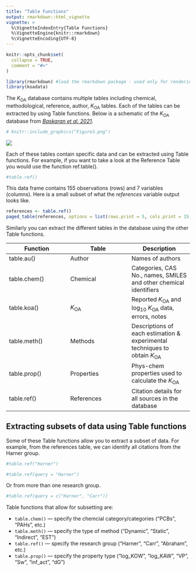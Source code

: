 ```yaml
---
title: "Table Functions"
output: rmarkdown::html_vignette
vignette: >
  %\VignetteIndexEntry{Table Functions}
  %\VignetteEngine{knitr::rmarkdown}
  %\VignetteEncoding{UTF-8}
---
```


```r
knitr::opts_chunk$set(
  collapse = TRUE,
  comment = "#>"
)

library(rmarkdown) #load the rmarkdown package - used only for rendering images and tables in this document
library(koadata) 
```


The *K*~OA~ database contains multiple tables including chemical, methodological, reference, author, *K*~OA~ tables. Each of the tables can be extracted by using Table functions. Below is a schematic of the *K*~OA~ database from *[Baskaran et al. 2021](https://www.doi.org/10.1063/5.0059652)*. 

```r
# knitr::include_graphics("Figure3.png")
```

![](Figure3.png)

Each of these tables contain specific data and can be extracted using Table functions. For example, if you want to take a look at the Reference Table you would use the function ref.table(). 

```r
#table.ref()
```

This data frame contains 155 observations (rows) and 7 variables (columns). Here is a small subset of what the *references* variable output looks like.

```r
references <- table.ref() 
paged_table(references, options = list(rows.print = 5, cols.print = 15)) 
```

Similarly you can extract the different tables in the database using the other Table functions.

| Function | Table  | Description| 
| ------------- | -------------  | -------------| 
| table.au() | Author | Names of authors| 
| table.chem() | Chemical | Categories, CAS No., names, SMILES and other chemical identifiers| 
| table.koa()  | *K*~OA~ | Reported *K*~OA~ and log~10~ *K*~OA~ data, errors, notes| 
| table.meth() | Methods | Descriptions of each estimation & experimental techniques to obtain *K*~OA~| 
| table.prop() | Properties | Phys-chem properties used to calculate the *K*~OA~| 
| table.ref() | References | Citation details for all sources in the database| 

## Extracting subsets of data using Table functions

Some of these Table functions allow you to extract a subset of data. For example, from the references table, we can identify all citations from the Harner group.

``` r

#table.ref("Harner")

#table.ref(query = "Harner") 

```

Or from more than one research group. 

``` r

#table.ref(query = c("Harner", "Carr"))

```

Table functions that allow for subsetting are:

* `table.chem()` --- specify the chemcial category/categories ("PCBs", "PAHs", etc.)
* `table.meth()` --- specify the type of method ("Dynamic", "Static", "Indirect", "EST")
* `table.ref()` --- specify the research group ("Harner", "Carr", "Abraham", etc.)
* `table.prop()` --- specify the property type ("log_KOW", "log_KAW", "VP", "Sw", "inf_act", "dG")

